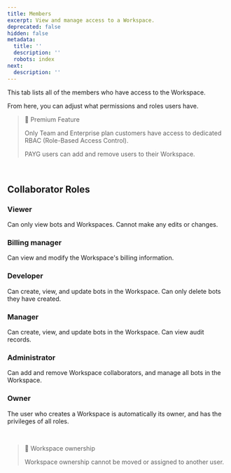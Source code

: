 ```yaml
---
title: Members
excerpt: View and manage access to a Workspace.
deprecated: false
hidden: false
metadata:
  title: ''
  description: ''
  robots: index
next:
  description: ''
---
```

This tab lists all of the members who have access to the Workspace.

From here, you can adjust what permissions and roles users have.

> 💼 Premium Feature
>
> Only Team and Enterprise plan customers have access to dedicated RBAC (Role-Based Access Control).
>
> PAYG users can add and remove users to their Workspace.

<br />

## Collaborator Roles

### Viewer

Can only view bots and Workspaces. Cannot make any edits or changes.

### Billing manager

Can view and modify the Workspace's billing information.

### Developer

Can create, view, and update bots in the Workspace. Can only delete bots they have created.

### Manager

Can create, view, and update bots in the Workspace. Can view audit records.

### Administrator

Can add and remove Workspace collaborators, and manage all bots in the Workspace.

### Owner

The user who creates a Workspace is automatically its owner, and has the privileges of all roles.

<br />

> 🚧 Workspace ownership
>
> Workspace ownership cannot be moved or assigned to another user.
